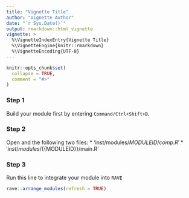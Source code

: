 ```yaml
---
title: "Vignette Title"
author: "Vignette Author"
date: "`r Sys.Date()`"
output: rmarkdown::html_vignette
vignette: >
  %\VignetteIndexEntry{Vignette Title}
  %\VignetteEngine{knitr::rmarkdown}
  %\VignetteEncoding{UTF-8}
---
```


```r
knitr::opts_chunk$set(
  collapse = TRUE,
  comment = "#>"
)
```

### Step 1
Build your module first by entering `Command/Ctrl+Shift+B`. 

### Step 2
Open and the following two files:
* 'inst/modules/${{MODULEID}}/comp.R'
* 'inst/modules/${{MODULEID}}/main.R'

### Step 3
Run this line to integrate your module into `RAVE`
```r
rave::arrange_modules(refresh = TRUE)
```
